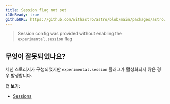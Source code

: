 ```yaml
---
title: Session flag not set
i18nReady: true
githubURL: https://github.com/withastro/astro/blob/main/packages/astro/src/core/errors/errors-data.ts
---
```


> Session config was provided without enabling the `experimental.session` flag

## 무엇이 잘못되었나요?
세션 스토리지가 구성되었지만 `experimental.session` 플래그가 활성화되지 않은 경우 발생합니다.

**더 보기:**
-  [Sessions](/ko/guides/sessions/)
